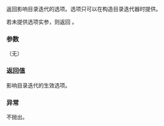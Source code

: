{{cpp/filesystem/recursive_directory_iterator/title | options}}
{{cpp/filesystem/recursive_directory_iterator/navbar}}
{{dcl begin}}
{{dcl | since=c++17 | 1=
std::filesystem::directory_options options() const;
}}
{{dcl end}}

返回影响目录迭代的选项。选项只可以在构造目录迭代器时提供。

若未提供选项实参，则返回 {{c|options::none}}。

===参数===
（无）

===返回值===
影响目录迭代的生效选项。

===异常===
不抛出。

{{langlinks|de|en|es|ja|ru}}